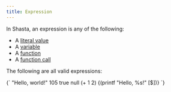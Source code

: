 ```yaml
---
title: Expression
---
```



In Shasta, an expression is any of the following:

- A [literal value]
- A [variable]
- A [function]
- A [function call]

The following are all valid expressions:

<CodeBlock language="shasta">
  {`
"Hello, world!"
105
true
null
(+ 1 2)
{(printf "Hello, %s!" [$])}
`}
</CodeBlock>

[literal value]: ./literal_value
[variable]: ./variable
[function]: ./function
[function call]: ./function_call

